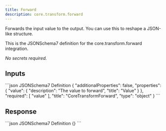 ```yaml
---
title: Forward
description: core.transform.forward
---
```


Forwards the input value to the output. You can use this to reshape a JSON-like structure.

This is the JSONSchema7 definition for the core.transform.forward integration.

_No secrets required._

## Inputs

<CodeGroup>
```json JSONSchema7 Definition
{
    "additionalProperties": false,
    "properties": {
        "value": {
            "description": "The value to forward",
            "title": "Value"
        }
    },
    "required": [
        "value"
    ],
    "title": "CoreTransformForward",
    "type": "object"
}
```

</CodeGroup>

## Response

<CodeGroup>
```json JSONSchema7 Definition
{}
```

</CodeGroup>
